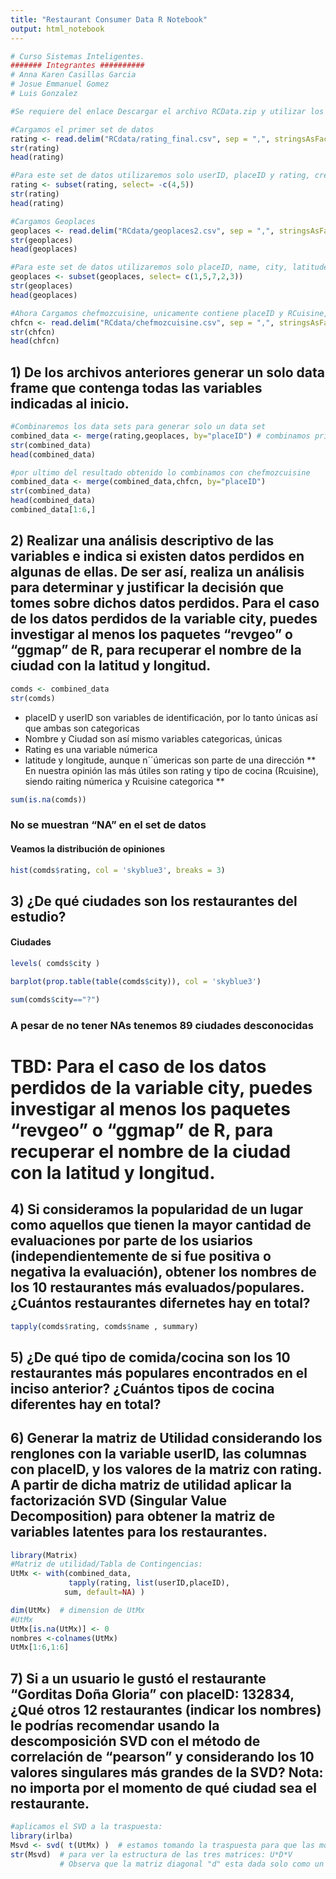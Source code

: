 ```yaml
---
title: "Restaurant Consumer Data R Notebook"
output: html_notebook
---
```

```r
# Curso Sistemas Inteligentes.
####### Integrantes ##########
# Anna Karen Casillas Garcia
# Josue Emmanuel Gomez 
# Luis Gonzalez

#Se requiere del enlace Descargar el archivo RCData.zip y utilizar los siguientes archivos: rating_final.csv, geoplaces2.csv, chefmozcuisine.csv https://archive.ics.uci.edu/ml/datasets/Restaurant+%26+consumer+data
```


```r
#Cargamos el primer set de datos
rating <- read.delim("RCdata/rating_final.csv", sep = ",", stringsAsFactors = TRUE, header=TRUE)
str(rating)
head(rating)
```


```r
#Para este set de datos utilizaremos solo userID, placeID y rating, creando un subset
rating <- subset(rating, select= -c(4,5))
str(rating)
head(rating)
```


```r
#Cargamos Geoplaces
geoplaces <- read.delim("RCdata/geoplaces2.csv", sep = ",", stringsAsFactors = TRUE, header=TRUE)
str(geoplaces)
head(geoplaces)
```


```r
#Para este set de datos utilizaremos solo placeID, name, city, latitude y longitude, creando un subset
geoplaces <- subset(geoplaces, select= c(1,5,7,2,3))
str(geoplaces)
head(geoplaces)
```

```r
#Ahora Cargamos chefmozcuisine, unicamente contiene placeID y RCuisine, que son los datos que utilizaremos por lo que no eliminaremos ninguna columna
chfcn <- read.delim("RCdata/chefmozcuisine.csv", sep = ",", stringsAsFactors = TRUE, header=TRUE)
str(chfcn)
head(chfcn)
```
## 1) De los archivos anteriores generar un solo data frame que contenga todas las variables indicadas al inicio.

```r
#Combinaremos los data sets para generar solo un data set
combined_data <- merge(rating,geoplaces, by="placeID") # combinamos primero rating y geoplaces
str(combined_data)
head(combined_data)
```


```r
#por ultimo del resultado obtenido lo combinamos con chefmozcuisine
combined_data <- merge(combined_data,chfcn, by="placeID") 
str(combined_data)
head(combined_data)
combined_data[1:6,]
```
## 2) Realizar una análisis descriptivo de las variables e indica si existen datos perdidos en algunas de ellas. De ser así, realiza un análisis para determinar y justificar la decisión que tomes sobre dichos datos perdidos. Para el caso de los datos perdidos de la variable city, puedes investigar al menos los paquetes “revgeo” o “ggmap” de R, para recuperar el nombre de la ciudad con la latitud y longitud.

```r
comds <- combined_data
str(comds)
```
* placeID y userID son variables de identificación, por lo tanto únicas así que ambas son categoricas
* Nombre y Ciudad son así mismo variables categoricas, únicas
* Rating es una variable númerica
* latitude y longitude, aunque n´´úmericas son parte de una dirección
** En nuestra opinión las más útiles son rating y tipo de cocina (Rcuisine), siendo raiting númerica y Rcuisine categorica **


```r
sum(is.na(comds))
```
### No se muestran "NA" en el set de datos

#### Veamos la distribución de opiniones

```r
hist(comds$rating, col = 'skyblue3', breaks = 3)
```

## 3) ¿De qué ciudades son los restaurantes del estudio?
#### Ciudades
```r
levels( comds$city )
```

```r
barplot(prop.table(table(comds$city)), col = 'skyblue3')
```
```r
sum(comds$city=="?")
```
### A pesar de no tener NAs tenemos 89 ciudades desconocidas

# TBD: Para el caso de los datos perdidos de la variable city, puedes investigar al menos los paquetes “revgeo” o “ggmap” de R, para recuperar el nombre de la ciudad con la latitud y longitud.


## 4) Si consideramos la popularidad de un lugar como aquellos que tienen la mayor cantidad de evaluaciones por parte de los usiarios (independientemente de si fue positiva o negativa la evaluación), obtener los nombres de los 10 restaurantes más evaluados/populares. ¿Cuántos restaurantes difernetes hay en total?

```r
tapply(comds$rating, comds$name , summary)
```


## 5) ¿De qué tipo de comida/cocina son los 10 restaurantes más populares encontrados en el inciso anterior? ¿Cuántos tipos de cocina diferentes hay en total?


## 6) Generar la matriz de Utilidad considerando los renglones con la variable userID, las columnas con placeID, y los valores de la matriz con rating. A partir de dicha matriz de utilidad aplicar la factorización SVD (Singular Value Decomposition) para obtener la matriz de variables latentes para los restaurantes.

```r
library(Matrix)
#Matriz de utilidad/Tabla de Contingencias:    
UtMx <- with(combined_data, 
             tapply(rating, list(userID,placeID), 
            sum, default=NA) )

dim(UtMx)  # dimension de UtMx
#UtMx
UtMx[is.na(UtMx)] <- 0
nombres <-colnames(UtMx)
UtMx[1:6,1:6]
```

## 7) Si a un usuario le gustó el restaurante “Gorditas Doña Gloria” con placeID: 132834, ¿Qué otros 12 restaurantes (indicar los nombres) le podrías recomendar usando la descomposición SVD con el método de correlación de “pearson” y considerando los 10 valores singulares más grandes de la SVD? Nota: no importa por el momento de qué ciudad sea el restaurante.
```r
#aplicamos el SVD a la traspuesta:
library(irlba)
Msvd <- svd( t(UtMx) )  # estamos tomando la traspuesta para que las movies queden en los renglones:
str(Msvd)  # para ver la estructura de las tres matrices: U*D*V
           # Observa que la matriz diagonal "d" esta dada solo como un vector unidimensional.
```
